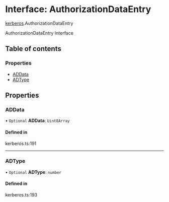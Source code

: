 # Interface: AuthorizationDataEntry

[kerberos](/templates/protocols/javascript/modules/kerberos).AuthorizationDataEntry

AuthorizationDataEntry Interface

## Table of contents

### Properties

- [ADData](/templates/protocols/javascript/modules/kerberos.AuthorizationDataEntry#addata)
- [ADType](/templates/protocols/javascript/modules/kerberos.AuthorizationDataEntry#adtype)

## Properties

### ADData

• `Optional` **ADData**: `Uint8Array`

#### Defined in

kerberos.ts:191

___

### ADType

• `Optional` **ADType**: `number`

#### Defined in

kerberos.ts:193
